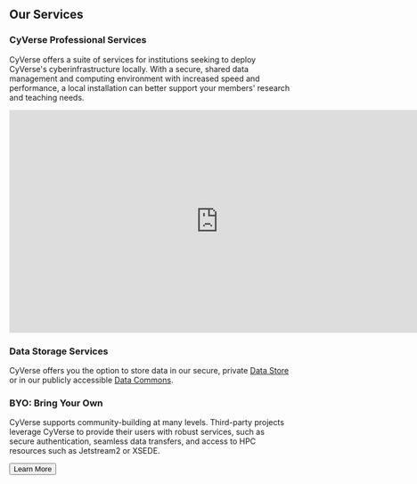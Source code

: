 <div className="brder rounded-3 shdow-lg mt-4 p-4" id="services">
<div>
<h2 className="display-4 mb-4 text-sm-start text-cter">Our Services</h2>
</div>
<h3 className="text-sm-start text-cter"> CyVerse Professional Services</h3>
<p className="text-sm-start text-cter">
  CyVerse offers a suite of services for institutions seeking to deploy CyVerse's cyberinfrastructure locally. With a secure, shared data management and computing environment with increased speed and performance, a local installation can better support your members' research and teaching needs.
</p>
<iframe
  width="750px"
  height="400px"
  src="https://www.youtube.com/embed/UkYt7-mdY2c"
  title="YouTube video player"
  frameborder="0"
  allow="accelerometer; autoplay; clipboard-write; encrypted-media; gyroscope; picture-in-picture"
  allowfullscreen
></iframe>
<h3 className="my-4 text-sm-start">Data Storage Services</h3>
<p>CyVerse offers you the option to store data in our secure, private <a a href="https://cyverse.org/data-store" target="_blank" rel="noreferrer">Data Store</a> or in our publicly accessible <a href="https://cyverse.org/data-commons" target="_blank" rel="noreferrer">Data Commons</a>.</p>
<h3 className="text-sm-start">BYO: Bring Your Own</h3>
<p className="text-sm-start">
  CyVerse supports community-building at many levels. Third-party projects leverage CyVerse to provide their users with robust services, such as secure authentication, seamless data transfers, and access to HPC resources such as Jetstream2 or XSEDE.
</p>
<a href="https://www.cyverse.org/professional-services" target="_blank" rel="noreferrer"><button type="button" className="btn btn-primary btn-lg px-4 me-sm-3">Learn More</button></a>
</div>
